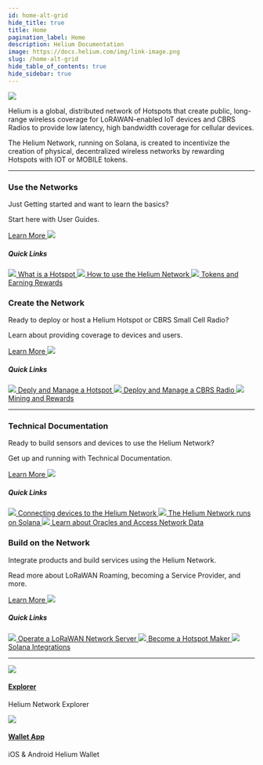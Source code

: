 ```yaml
---
id: home-alt-grid
hide_title: true
title: Home
pagination_label: Home
description: Helium Documentation
image: https://docs.helium.com/img/link-image.png
slug: /home-alt-grid
hide_table_of_contents: true
hide_sidebar: true
---
```



<div class="container" style={{ paddingLeft: 100 }}>
  <div class="row">
    <div class="col col--12" style={{ paddingTop: 60 }}>
      <img className="homeicon" src={useBaseUrl('img/home/docsheader.png')} />
    </div>
  </div>
  <div class="row">
    <div class="col col--12">
      <p>
        Helium is a global, distributed network of Hotspots that create public, long-range wireless
        coverage for LoRAWAN-enabled IoT devices and CBRS Radios to provide low latency, high
        bandwidth coverage for cellular devices.
      </p>
      <p>
        The Helium Network, running on Solana, is created to incentivize the creation of physical,
        decentralized wireless networks by rewarding Hotspots with IOT or MOBILE tokens.
      </p>
    </div>
  </div>
</div>

---

<div class="container" style={{ paddingLeft: 100 }}>
  <div class="row">
    <div class="col col--6">
      <h3>Use the Networks</h3>
      <p className="podtext">Just Getting started and want to learn the basics? </p>
      <p>Start here with User Guides.</p>
      <a href="/">
        Learn More <img className="quicklinkarrow" src={useBaseUrl('img/icons/linkarrow.svg')} />
      </a>
      <h5>Quick Links</h5>
      <a className="block" href="/">
        <img className="docicon" src={useBaseUrl('img/icons/docicon.svg')} /> What is a Hotspot
      </a>
      <a className="block" href="/">
        <img className="docicon" src={useBaseUrl('img/icons/docicon.svg')} /> How to use the Helium
        Network
      </a>
      <a className="block" href="/">
        <img className="docicon" src={useBaseUrl('img/icons/docicon.svg')} /> Tokens and Earning
        Rewards
      </a>
    </div>
    <div class="col col--6">
      <h3>Create the Network</h3>
      <p className="podtext">Ready to deploy or host a Helium Hotspot or CBRS Small Cell Radio?</p>
      <p>Learn about providing coverage to devices and users. </p>
      <a href="/">
        Learn More <img className="quicklinkarrow" src={useBaseUrl('img/icons/linkarrow.svg')} />
      </a>
      <h5>Quick Links</h5>
      <a className="block" href="/">
        <img className="docicon" src={useBaseUrl('img/icons/docicon.svg')} /> Deply and Manage a
        Hotspot
      </a>
      <a className="block" href="/">
        <img className="docicon" src={useBaseUrl('img/icons/docicon.svg')} /> Deploy and Manage a
        CBRS Radio
      </a>
      <a className="block" href="/">
        <img className="docicon" src={useBaseUrl('img/icons/docicon.svg')} /> Mining and Rewards
      </a>
    </div>
  </div>
</div>

---

<div class="container" style={{ paddingLeft: 100 }}>
  <div class="row">
    <div class="col col--6">
      <h3>Technical Documentation</h3>
      <p className="podtext">Ready to build sensors and devices to use the Helium Network?</p>
      <p>Get up and running with Technical Documentation.</p>
      <a href="/">
        Learn More <img className="quicklinkarrow" src={useBaseUrl('img/icons/linkarrow.svg')} />
      </a>
      <h5>Quick Links</h5>
      <a className="block" href="/">
        <img className="docicon" src={useBaseUrl('img/icons/docicon.svg')} /> Connecting devices to
        the Helium Network
      </a>
      <a className="block" href="/">
        <img className="docicon" src={useBaseUrl('img/icons/docicon.svg')} /> The Helium Network
        runs on Solana
      </a>
      <a className="block" href="/">
        <img className="docicon" src={useBaseUrl('img/icons/docicon.svg')} /> Learn about Oracles
        and Access Network Data
      </a>
    </div>
    <div class="col col--6">
      <h3>Build on the Network</h3>
      <p className="podtext">Integrate products and build services using the Helium Network.</p>
      <p>Read more about LoRaWAN Roaming, becoming a Service Provider, and more.</p>
      <a href="/">
        Learn More <img className="quicklinkarrow" src={useBaseUrl('img/icons/linkarrow.svg')} />
      </a>
      <h5>Quick Links</h5>
      <a className="block" href="/">
        <img className="docicon" src={useBaseUrl('img/icons/docicon.svg')} /> Operate a LoRaWAN
        Network Server
      </a>
      <a className="block" href="/">
        <img className="docicon" src={useBaseUrl('img/icons/docicon.svg')} /> Become a Hotspot Maker
      </a>
      <a className="block" href="/">
        <img className="docicon" src={useBaseUrl('img/icons/docicon.svg')} /> Solana Integrations
      </a>
    </div>
  </div>
</div>

---

<div class="container" style={{ paddingLeft: 100 }}>
  <div class="row">
    <div class="col col--6">
      <div className="tech--item">
        <img className="techicon" src={useBaseUrl('img/home/explorer.svg')} />
        <div className="tech--item_text">
          <a href="https://explorer.helium.com">
            <h4>Explorer</h4>
          </a>
          <p>Helium Network Explorer</p>
        </div>
      </div>
    </div>
    <div class="col col--6">
      <div className="tech--item">
        <img className="techicon" src={useBaseUrl('img/home/walletapp.svg')} />
        <div className="tech--item_text">
          <a href="/wallets">
            <h4>Wallet App</h4>
          </a>
          <p>iOS & Android Helium Wallet</p>
        </div>
      </div>
    </div>
  </div>
</div>
